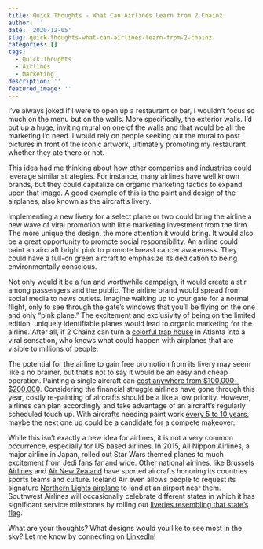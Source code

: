```yaml
---
title: Quick Thoughts - What Can Airlines Learn from 2 Chainz
author: ''
date: '2020-12-05'
slug: quick-thoughts-what-can-airlines-learn-from-2-chainz
categories: []
tags:
  - Quick Thoughts
  - Airlines
  - Marketing
description: ''
featured_image: ''
---
```


I’ve always joked if I were to open up a restaurant or bar, I wouldn’t focus so much on the menu but on the walls. More specifically, the exterior walls. I’d put up a huge, inviting mural on one of the walls and that would be all the marketing I’d need. I would rely on people seeking out the mural to post pictures in front of the iconic artwork, ultimately promoting my restaurant whether they ate there or not. 

This idea had me thinking about how other companies and industries could leverage similar strategies. For instance, many airlines have well known brands, but they could capitalize on organic marketing tactics to expand upon that image. A good example of this is the paint and design of the airplanes, also known as the aircraft’s livery.

Implementing a new livery for a select plane or two could bring the airline a new wave of viral promotion with little marketing investment from the firm. The more unique the design, the more attention it would bring. It would also be a great opportunity to promote social responsibility. An airline could paint an aircraft bright pink to promote breast cancer awareness. They could have a full-on green aircraft to emphasize its dedication to being environmentally conscious. 

Not only would it be a fun and worthwhile campaign, it would create a stir among passengers and the public. The airline brand would spread from social media to news outlets. Imagine walking up to your gate for a normal flight, only to see through the gate's windows that you'll be flying on the one and only “pink plane.” The excitement and exclusivity of being on the limited edition, uniquely identifiable planes would lead to organic marketing for the airline. After all, if 2 Chainz can turn a [colorful trap house](https://theundefeated.com/features/rapper-2-chainz-transforms-his-pink-trap-house-into-an-hiv-testing-center/) in Atlanta into a viral sensation, who knows what could happen with airplanes that are visible to millions of people.

The potential for the airline to gain free promotion from its livery may seem like a no brainer, but that's not to say it would be an easy and cheap operation. Painting a single aircraft can [cost anywhere from $100,000 - $200,000](https://www.wsj.com/articles/SB10001424127887323968304578247681812331570). Considering the financial struggle airlines have gone through this year, costly re-painting of aircrafts should be a like a low priority. However, airlines can plan accordingly and take advantage of an aircraft's regularly scheduled touch up. With aircrafts needing paint work [every 5 to 10 years](https://aviation.stackexchange.com/questions/13738/how-much-does-it-cost-to-give-an-airliner-a-fresh-coat-of-paint), maybe the next one up could be a candidate for a compete makeover. 

While this isn't exactly a new idea for airlines, it is not a very common occurrence, especially for US based airlines. In 2015, All Nippon Airlines, a major airline in Japan, rolled out Star Wars themed planes to much excitement from Jedi fans far and wide. Other national airlines, like [Brussels Airlines](https://www.brusselsairlines.com/com/misc/belgian-icons.aspx?utm_source=awin&utm_medium=affiliate&utm_campaign=sn_us_en_alwayson&utm_content=sn&utm_term=awin_78888&awc=5637_1607187078_279aac16f7a47eb210c247f1c524163b) and [Air New Zealand](https://cargofacts.com/allposts/news/air-new-zealand-all-blacks-777/) have sported aircrafts honoring its countries sports teams and culture. Iceland Air even allows people to request its signature [Northern Lights airplane](https://www.icelandair.com/about/our-fleet/hekla-aurora/) to land at an airport near them. Southwest Airlines will occasionally celebrate different states in which it has significant service milestones by rolling out [liveries resembling that state's flag](https://www.bizjournals.com/losangeles/news/2019/02/21/southwest-airlines-uniquely-painted-planes.html).

What are your thoughts? What designs would you like to see most in the sky? Let me know by connecting on [LinkedIn](https://www.linkedin.com/in/jay-cromwell-45329973/)!





